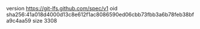 version https://git-lfs.github.com/spec/v1
oid sha256:41a018d4000d13c8e612f1ac8086590ed06cbb73fbb3a6b78feb38bfa9c4aa59
size 3308
